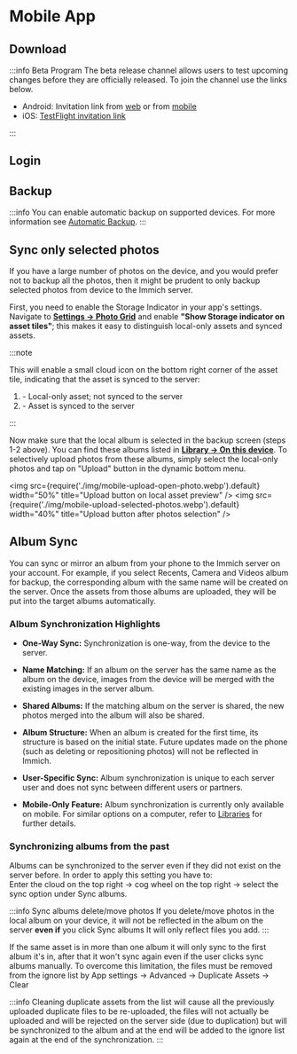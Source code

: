 
# Mobile App

## Download

<MobileAppDownload />

:::info Beta Program
The beta release channel allows users to test upcoming changes before they are officially released. To join the channel use the links below.

- Android: Invitation link from [web](https://play.google.com/store/apps/details?id=app.alextran.immich) or from [mobile](https://play.google.com/store/apps/details?id=app.alextran.immich)
- iOS: [TestFlight invitation link](https://testflight.apple.com/join/1vYsAa8P)

:::

## Login

<MobileAppLogin />

## Backup

<MobileAppBackup />

:::info
You can enable automatic backup on supported devices. For more information see [Automatic Backup](/features/automatic-backup.md).
:::

## Sync only selected photos

If you have a large number of photos on the device, and you would prefer not to backup all the photos, then it might be prudent to only backup selected photos from device to the Immich server.

First, you need to enable the Storage Indicator in your app's settings. Navigate to **<ins>Settings -> Photo Grid</ins>** and enable **"Show Storage indicator on asset tiles"**; this makes it easy to distinguish local-only assets and synced assets.

:::note

This will enable a small cloud icon on the bottom right corner of the asset tile, indicating that the asset is synced to the server:

1. <Icon path={mdiCloudOffOutline} size={1} /> - Local-only asset; not synced to the server
2. <Icon path={mdiCloudCheckOutline} size={1} /> - Asset is synced to the server

:::

Now make sure that the local album is selected in the backup screen (steps 1-2 above). You can find these albums listed in **<ins>Library -> On this device</ins>**. To selectively upload photos from these albums, simply select the local-only photos and tap on "Upload" button in the dynamic bottom menu.

<img
  src={require('./img/mobile-upload-open-photo.webp').default}
  width="50%"
  title="Upload button on local asset preview"
/>
<img
  src={require('./img/mobile-upload-selected-photos.webp').default}
  width="40%"
  title="Upload button after photos selection"
/>

## Album Sync

You can sync or mirror an album from your phone to the Immich server on your account. For example, if you select Recents, Camera and Videos album for backup, the corresponding album with the same name will be created on the server. Once the assets from those albums are uploaded, they will be put into the target albums automatically.

### Album Synchronization Highlights

- **One-Way Sync:** Synchronization is one-way, from the device to the server.

- **Name Matching:** If an album on the server has the same name as the album on the device, images from the device will be merged with the existing images in the server album.

- **Shared Albums:** If the matching album on the server is shared, the new photos merged into the album will also be shared.

- **Album Structure:** When an album is created for the first time, its structure is based on the initial state. Future updates made on the phone (such as deleting or repositioning photos) will not be reflected in Immich.

- **User-Specific Sync:** Album synchronization is unique to each server user and does not sync between different users or partners.

- **Mobile-Only Feature:** Album synchronization is currently only available on mobile. For similar options on a computer, refer to [Libraries](/features/libraries) for further details.

### Synchronizing albums from the past

Albums can be synchronized to the server even if they did not exist on the server before. In order to apply this setting you have to:  
Enter the cloud on the top right -> cog wheel on the top right -> select the sync option under Sync albums.

:::info Sync albums delete/move photos
If you delete/move photos in the local album on your device, it will not be reflected in the album on the server **even if** you click Sync albums
It will only reflect files you add.
:::

If the same asset is in more than one album it will only sync to the first album it's in, after that it won't sync again even if the user clicks sync albums manually.
To overcome this limitation, the files must be removed from the ignore list by
App settings -> Advanced -> Duplicate Assets -> Clear

:::info
Cleaning duplicate assets from the list will cause all the previously uploaded duplicate files to be re-uploaded, the files will not actually be uploaded and will be rejected on the server side (due to duplication) but will be synchronized to the album and at the end will be added to the ignore list again at the end of the synchronization.
:::

